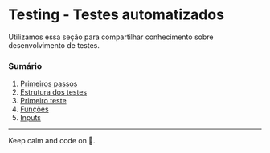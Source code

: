 
<Meta title="Guide/Testing/Summary" />

# Testing - Testes automatizados

Utilizamos essa seção para compartilhar conhecimento sobre desenvolvimento de testes.

### Sumário

1. [Primeiros passos](/?path=/docs/guide-testing-primeiros-passos--page)
2. [Estrutura dos testes](/?path=/docs/guide-testing-estrutura--page)
3. [Primeiro teste](/?path=/docs/guide-testing-primeiro-teste--page)
4. [Funções](/?path=/docs/guide-testing-funcoes--page)
5. [Inputs](/?path=/docs/guide-testing-inputs--page)

---

Keep calm and code on 🤘.
